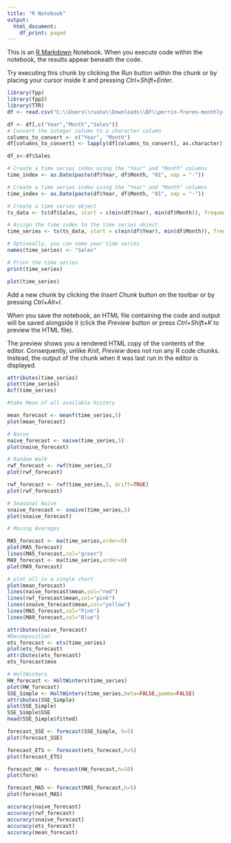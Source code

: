---
title: "R Notebook"
output:
  html_document:
    df_print: paged
---

This is an [R Markdown](http://rmarkdown.rstudio.com) Notebook. When you execute code within the notebook, the results appear beneath the code. 

Try executing this chunk by clicking the *Run* button within the chunk or by placing your cursor inside it and pressing *Ctrl+Shift+Enter*. 

```{r}
library(fpp)
library(fpp2)
library(TTR)
df <- read.csv("C:\\Users\\rusha\\Downloads\\BF\\perrin-freres-monthly-champagne-.csv")

df <- df[,c("Year","Month","Sales")]
# Convert the integer column to a character column
columns_to_convert <- c("Year", "Month")
df[columns_to_convert] <- lapply(df[columns_to_convert], as.character)

df_s<-df$Sales

```

```{r}
# Create a time series index using the "Year" and "Month" columns
time_index <- as.Date(paste(df$Year, df$Month, "01", sep = "-"))
```


```{r}
# Create a time series index using the "Year" and "Month" columns
time_index <- as.Date(paste(df$Year, df$Month, "01", sep = "-"))

# Create a time series object
ts_data <- ts(df$Sales, start = c(min(df$Year), min(df$Month)), frequency = 12)

# Assign the time index to the time series object
time_series <- ts(ts_data, start = c(min(df$Year), min(df$Month)), frequency = 12)

# Optionally, you can name your time series
names(time_series) <- "Sales"

# Print the time series
print(time_series)

plot(time_series)
```

Add a new chunk by clicking the *Insert Chunk* button on the toolbar or by pressing *Ctrl+Alt+I*.

When you save the notebook, an HTML file containing the code and output will be saved alongside it (click the *Preview* button or press *Ctrl+Shift+K* to preview the HTML file).

The preview shows you a rendered HTML copy of the contents of the editor. Consequently, unlike *Knit*, *Preview* does not run any R code chunks. Instead, the output of the chunk when it was last run in the editor is displayed.


```{r}
attributes(time_series)
plot(time_series)
Acf(time_series)
```

```{r}
#take Mean of all available history

mean_forecast <- meanf(time_series,5)
plot(mean_forecast)
```

```{r}
# Naive
naive_forecast <- naive(time_series,5)
plot(naive_forecast)
```

```{r}
# Random Walk
rwf_forecast <- rwf(time_series,5)
plot(rwf_forecast)

```

```{r}
rwf_forecast <- rwf(time_series,5, drift=TRUE)
plot(rwf_forecast)
```


```{r}
# Seasonal Naive
snaive_forecast <- snaive(time_series,5)
plot(snaive_forecast)
```

```{r}

# Moving Averages

MA5_forecast <- ma(time_series,order=5)
plot(MA5_forecast)
lines(MA5_forecast,col="green")
MA9_forecast <- ma(time_series,order=9)
plot(MA9_forecast)
```


```{r}
# plot all in a single chart
plot(mean_forecast)
lines(naive_forecast$mean,col="red")
lines(rwf_forecast$mean,col="pink")
lines(snaive_forecast$mean,col="yellow")
lines(MA5_forecast,col="Pink")
lines(MA9_forecast,col="Blue")
```

```{r}
attributes(naive_forecast)
#Decomposition
ets_forecast <- ets(time_series)
plot(ets_forecast)
attributes(ets_forecast)
ets_forecast$mse
```



```{r}
# HoltWinters
HW_forecast <- HoltWinters(time_series)
plot(HW_forecast)
SSE_Simple <- HoltWinters(time_series,beta=FALSE,gamma=FALSE)
attributes(SSE_Simple)
plot(SSE_Simple)
SSE_Simple$SSE
head(SSE_Simple$fitted)
```


```{r}
forecast_SSE <- forecast(SSE_Simple, h=5)
plot(forecast_SSE)

forecast_ETS <- forecast(ets_forecast,h=5)
plot(forecast_ETS)

forecast_HW <- forecast(HW_forecast,h=10)
plot(fore)

forecast_MA5 <- forecast(MA5_forecast,h=5)
plot(forecast_MA5)
```



```{r}
accuracy(naive_forecast)
accuracy(rwf_forecast)
accuracy(snaive_forecast)
accuracy(ets_forecast)
accuracy(mean_forecast)


```
